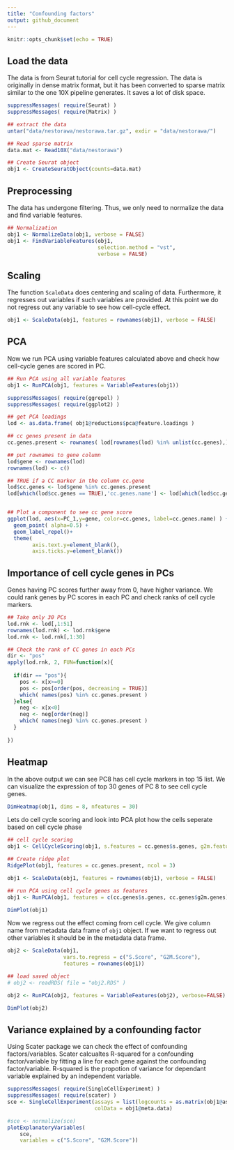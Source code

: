```yaml
---
title: "Confounding factors"
output: github_document
---
```


```r
knitr::opts_chunk$set(echo = TRUE)
```

## Load the data

The data is from Seurat tutorial for cell cycle regression. The data is originally in dense matrix format, but it has been converted to sparse matrix similar to the one 10X pipeline generates. It saves a lot of disk space.

```r
suppressMessages( require(Seurat) )
suppressMessages( require(Matrix) )

## extract the data
untar("data/nestorawa/nestorawa.tar.gz", exdir = "data/nestorawa/")

## Read sparse matrix
data.mat <- Read10X("data/nestorawa")

## Create Seurat object
obj1 <- CreateSeuratObject(counts=data.mat)

```

## Preprocessing

The data has undergone filtering. Thus, we only need to normalize the data and find variable features.

```r
## Normalization
obj1 <- NormalizeData(obj1, verbose = FALSE)
obj1 <- FindVariableFeatures(obj1, 
                             selection.method = "vst",
                             verbose = FALSE)

```

## Scaling

The function `ScaleData` does centering and scaling of data. Furthermore, it regresses out variables if such variables are provided. At this point we do not regress out any variable to see how cell-cycle effect.

```r
obj1 <- ScaleData(obj1, features = rownames(obj1), verbose = FALSE) 

```

## PCA

Now we run PCA using variable features calculated above and check how cell-cycle genes are scored in PC. 

```r
## Run PCA using all variable features
obj1 <- RunPCA(obj1, features = VariableFeatures(obj1))

suppressMessages( require(ggrepel) )
suppressMessages( require(ggplot2) )

## get PCA loadings
lod <- as.data.frame( obj1@reductions$pca@feature.loadings )

## cc genes present in data
cc.genes.present <- rownames( lod[rownames(lod) %in% unlist(cc.genes),] )

## put rownames to gene column
lod$gene <- rownames(lod)
rownames(lod) <- c()

## TRUE if a CC marker in the column cc.gene
lod$cc.genes <- lod$gene %in% cc.genes.present
lod[which(lod$cc.genes == TRUE),'cc.genes.name'] <- lod[which(lod$cc.genes == TRUE),'gene']


## Plot a component to see cc gene score
ggplot(lod, aes(x=PC_1,y=gene, color=cc.genes, label=cc.genes.name) ) + 
  geom_point( alpha=0.5) +
  geom_label_repel()+
  theme(
        axis.text.y=element_blank(),
        axis.ticks.y=element_blank())
```

## Importance of cell cycle genes in PCs

Genes having PC scores further away from 0, have higher variance. We could rank genes by PC scores in each PC and check ranks of cell cycle markers.

```r

## Take only 30 PCs
lod.rnk <- lod[,1:51]
rownames(lod.rnk) <- lod.rnk$gene
lod.rnk <- lod.rnk[,1:30]

## Check the rank of CC genes in each PCs
dir <- "pos"
apply(lod.rnk, 2, FUN=function(x){
  
  if(dir == "pos"){
    pos <- x[x>=0]
    pos <- pos[order(pos, decreasing = TRUE)]
    which( names(pos) %in% cc.genes.present )
  }else{
    neg <- x[x<0]
    neg <- neg[order(neg)]
    which( names(neg) %in% cc.genes.present )
  }
  
})

```

## Heatmap

In the above output we can see PC8 has cell cycle markers in top 15 list. We can visualize the expression of top 30 genes of PC 8 to see cell cycle genes.

```r
DimHeatmap(obj1, dims = 8, nfeatures = 30)
```


Lets do cell cycle scoring and look into PCA plot how the cells seperate based on cell cycle phase

```r

## cell cycle scoring
obj1 <- CellCycleScoring(obj1, s.features = cc.genes$s.genes, g2m.features = cc.genes$g2m.genes, set.ident = TRUE)

## Create ridge plot
RidgePlot(obj1, features = cc.genes.present, ncol = 3)

obj1 <- ScaleData(obj1, features = rownames(obj1), verbose = FALSE)

## run PCA using cell cycle genes as features
obj1 <- RunPCA(obj1, features = c(cc.genes$s.genes, cc.genes$g2m.genes), verbose = FALSE)

DimPlot(obj1)

```


Now we regress out the effect coming from cell cycle. We give column name from metadata data frame of `obj1` object. If we want to regress out other variables it should be in the metadata data frame. 

```r

obj2 <- ScaleData(obj1, 
                  vars.to.regress = c("S.Score", "G2M.Score"), 
                  features = rownames(obj1)) 

## load saved object
# obj2 <- readRDS( file = "obj2.RDS" )

obj2 <- RunPCA(obj2, features = VariableFeatures(obj2), verbose=FALSE)

DimPlot(obj2)


```

## Variance explained by a confounding factor

Using Scater package we can check the effect of confounding factors/variables. Scater calcualtes R-squared for a confounding factor/variable by fitting a line for each gene against the confounding factor/variable. R-squared is the propotion of variance for dependant variable explained by an independent variable.

```r

suppressMessages( require(SingleCellExperiment) )
suppressMessages( require(scater) )
sce <- SingleCellExperiment(assays = list(logcounts = as.matrix(obj1@assays$RNA@counts)), 
                            colData = obj1@meta.data)

#sce <- normalize(sce)
plotExplanatoryVariables(
    sce,
    variables = c("S.Score", "G2M.Score"))


```


